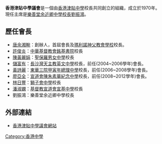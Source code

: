 {{香港教育}}
'''香港津貼中學議會'''是一個由[[香港|香港]][[津貼學校|津貼]][[香港中學教育|中學]]校長共同創立的組織，成立於1970年。現任主席是[[樂善堂余近卿中學|樂善堂余近卿中學]][[校長|校長]][[劉振鴻|劉振鴻]]。

==歷任會長==
*[[唐余湘畹|唐余湘畹]]：創辦人，首屆會長及[[瑪利諾神父教會學校|瑪利諾神父教會學校]]校長。
*[[許俊炎|許俊炎]]：[[中華基督教會銘基書院|中華基督教會銘基書院]]校長
*[[陳黃麗娟|陳黃麗娟]]：[[聖保羅男女中學|聖保羅男女中學]]校長
*[[儲富有|儲富有]]：[[長沙灣天主教英文中學|長沙灣天主教英文中學]]校長，前任(2004~2006學年)會長。
*[[黃詩麗|黃詩麗]]：[[東華三院甲寅年總理中學|東華三院甲寅年總理中學]]校長，前任(2006~2008學年)會長。
*[[廖亞全|廖亞全]]：[[宣道會陳朱素華紀念中學|宣道會陳朱素華紀念中學]]校長，前任(2008~2012學年)會長。
*[[林日豐|林日豐]]：[[獅子會中學|獅子會中學]]校長
*[[潘淑嫻|潘淑嫻]]：[[基督教宣道會宣基中學|基督教宣道會宣基中學]]校長
*劉振鴻：樂善堂余近卿中學校長

==外部連結==
* [http://www.hksssc.edu.hk/ 香港津貼中學議會網站]

{{Hk-org-stub}}

[[Category:香港中學|Category:香港中學]]